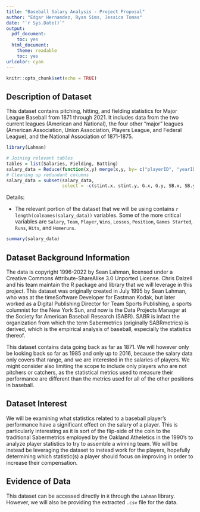 ```yaml
---
title: "Baseball Salary Analysis - Project Proposal"
author: "Edgar Hernandez, Ryan Sims, Jessica Tomas"
date: "`r Sys.Date()`"
output:
  pdf_document:
    toc: yes
  html_document:
    theme: readable
    toc: yes
urlcolor: cyan
---
```


```r
knitr::opts_chunk$set(echo = TRUE)
```

## Description of Dataset

This dataset contains pitching, hitting, and fielding statistics for Major League Baseball from 1871
through 2021. It includes data from the two current leagues (American and National), the four other
"major" leagues (American Association, Union Association, Players League, and Federal League),
and the National Association of 1871-1875. 

```r
library(Lahman)
```

```r
# Joining relevant tables
tables = list(Salaries, Fielding, Batting)
salary_data = Reduce(function(x,y) merge(x,y, by= c("playerID", "yearID", "teamID","lgID")), tables)
# Cleaning up redundant columns
salary_data = subset(salary_data, 
                     select = -c(stint.x, stint.y, G.x, G.y, SB.x, SB.y, CS.x, CS.y, PB, WP, ZR))
```

Details:

- The relevant portion of the dataset that we will be using contains `r length(colnames(salary_data))` variables. Some of the more critical variables are `Salary`, `Team`, `Player`, `Wins`, `Losses`, `Position`, `Games Started`, `Runs`, `Hits`, and `Homeruns`.
```r
summary(salary_data)
```



## Dataset Background Information

The data is copyright 1996-2022 by Sean Lahman, licensed under a Creative Commons Attribute-ShareAlike 3.0 Unported License. Chris Dalzell and his team maintain the R package and library that we will leverage in this project. This dataset was originally created in July 1995 by Sean Lahman, who was at the timeSoftware Developer for Eastman Kodak, but later worked as a Digital Publishing Director for Team Sports Publishing, a sports columnist for the New York Sun, and now is the Data Projects Manager at the Society for American Baseball Research (SABR). SABR is infact the organization from which the term Sabermetrics (originally SABRmetrics) is derived, which is the empirical analysis of baseball, especially the statistics thereof.

This dataset contains data going back as far as 1871. We will however only be looking back so far as 1985 and only up to 2016, because the salary data only covers that range, and we are interested in the salaries of players. We might consider also limiting the scope to include only players who are not pitchers or catchers, as the statistical metrics used to measure their performance are different than the metrics used for all of the other positions in baseball.

## Dataset Interest

We will be examining what statistics related to a baseball player's performance have a significant effect on the salary of a player. This is particularly interesting as it is sort of the flip-side of the coin to the traditional Sabermetrics employed by the Oakland Atheletics in the 1990's to analyze player statistics to try to assemble a winning team. We will be instead be leveraging the dataset to instead work for the players, hopefully determining which statistic(s) a player should focus on improving in order to increase their compensation.

## Evidence of Data

This dataset can be accessed directly in `R` through the `Lahman` library. However, we will also be providing the extracted `.csv` file for the data.

